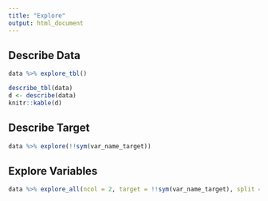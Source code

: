---
title: "Explore"
output: html_document
---

## Describe Data

```{r fig.height=3, echo=FALSE, message=FALSE, warning=FALSE}
data %>% explore_tbl()
```

```{r echo=FALSE, message=FALSE, warning=FALSE}
describe_tbl(data)
d <- describe(data)
knitr::kable(d)
```

## Describe Target

```{r echo=FALSE, fig.height=3, fig.width=5, message=FALSE, warning=FALSE}
data %>% explore(!!sym(var_name_target))
```

## Explore Variables

```{r echo=FALSE, fig.height=total_fig_height(data, target = 1), fig.width=10, message=FALSE, warning=FALSE}
data %>% explore_all(ncol = 2, target = !!sym(var_name_target), split = FALSE)
```
